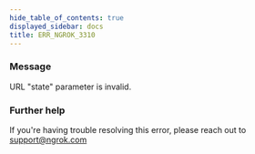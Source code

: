 ```yaml
---
hide_table_of_contents: true
displayed_sidebar: docs
title: ERR_NGROK_3310
---
```




### Message

URL "state" parameter is invalid.

<ErrorDetails error="err_ngrok_3310" />

### Further help

If you're having trouble resolving this error, please reach out to [support@ngrok.com](mailto:support@ngrok.com?subject=Help%20with%20ERR_NGROK_3310)
